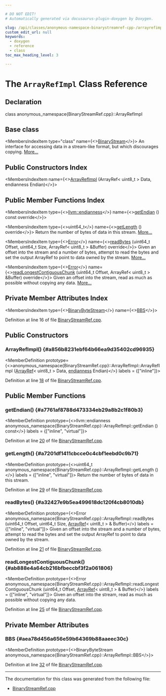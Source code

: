```yaml
---

# DO NOT EDIT!
# Automatically generated via docusaurus-plugin-doxygen by Doxygen.

slug: /api/classes/anonymous-namespace-binarystreamref-cpp-/arrayrefimpl
custom_edit_url: null
keywords:
  - doxygen
  - reference
  - class
toc_max_heading_level: 3

---
```





# The `ArrayRefImpl` Class Reference

<DoxygenPage pluginConfig={pluginConfig}>



## Declaration

<CodeBlock>class anonymous_namespace{BinaryStreamRef.cpp}::ArrayRefImpl</CodeBlock>

## Base class

<MembersIndex>

<MembersIndexItem
  type="class"
  name={<><a href="/docs/api/classes/llvm/binarystream">BinaryStream</a></>}>
An interface for accessing data in a stream-like format, but which discourages copying. <a href="/docs/api/classes/llvm/binarystream/#details">More...</a>
</MembersIndexItem>

</MembersIndex>

## Public Constructors Index

<MembersIndex>

<MembersIndexItem
  name={<><a href="#a856b8231ebf64b66ea9d35402cd96935">ArrayRefImpl</a> (ArrayRef&lt; uint8&#95;t &gt; Data, endianness Endian)</>}>
</MembersIndexItem>

</MembersIndex>

## Public Member Functions Index

<MembersIndex>

<MembersIndexItem
  type={<><a href="/docs/api/namespaces/llvm/#ae1e26e57357947b25e392fd18ab000db">llvm::endianness</a></>}
  name={<><a href="#a7761af8788d473334eb29a8b2c1f80b3">getEndian</a> () const override</>}>
</MembersIndexItem>

<MembersIndexItem
  type={<>uint64&#95;t</>}
  name={<><a href="#a7201df1411cbcce0c4cbf1eebd0c9b71">getLength</a> () override</>}>
Return the number of bytes of data in this stream. <a href="#a7201df1411cbcce0c4cbf1eebd0c9b71">More...</a>
</MembersIndexItem>

<MembersIndexItem
  type={<><a href="/docs/api/classes/llvm/error">Error</a></>}
  name={<><a href="#a32427e9b5ea499618dc120f4cb8010db">readBytes</a> (uint64&#95;t Offset, uint64&#95;t Size, ArrayRef&lt; uint8&#95;t &gt; &amp;Buffer) override</>}>
Given an offset into the stream and a number of bytes, attempt to read the bytes and set the output ArrayRef to point to data owned by the stream. <a href="#a32427e9b5ea499618dc120f4cb8010db">More...</a>
</MembersIndexItem>

<MembersIndexItem
  type={<><a href="/docs/api/classes/llvm/error">Error</a></>}
  name={<><a href="#ab888e4a64cb216bfbeccbf3f2a061806">readLongestContiguousChunk</a> (uint64&#95;t Offset, ArrayRef&lt; uint8&#95;t &gt; &amp;Buffer) override</>}>
Given an offset into the stream, read as much as possible without copying any data. <a href="#ab888e4a64cb216bfbeccbf3f2a061806">More...</a>
</MembersIndexItem>

</MembersIndex>

## Private Member Attributes Index

<MembersIndex>

<MembersIndexItem
  type={<><a href="/docs/api/classes/llvm/binarybytestream">BinaryByteStream</a></>}
  name={<><a href="#aea78d456a656e59b64369b88aaeec30c">BBS</a></>}>
</MembersIndexItem>

</MembersIndex>


Definition at line 16 of file <a href="/docs/api/files/lib/lib/support/binarystreamref-cpp">BinaryStreamRef.cpp</a>.

<SectionDefinition>

## Public Constructors

### ArrayRefImpl() {#a856b8231ebf64b66ea9d35402cd96935}

<MemberDefinition
  prototype={<>anonymous&#95;namespace&#123;BinaryStreamRef.cpp&#125;::ArrayRefImpl::ArrayRefImpl (<a href="/docs/api/classes/llvm/arrayref">ArrayRef</a>&lt; uint8&#95;t &gt; Data, <a href="/docs/api/namespaces/llvm/#ae1e26e57357947b25e392fd18ab000db">endianness</a> Endian)</>}
  labels = {["inline"]}>

Definition at line <a href="/docs/api/files/lib/lib/support/binarystreamref-cpp/#l00018">18</a> of file <a href="/docs/api/files/lib/lib/support/binarystreamref-cpp">BinaryStreamRef.cpp</a>.
</MemberDefinition>

</SectionDefinition>

<SectionDefinition>

## Public Member Functions

### getEndian() {#a7761af8788d473334eb29a8b2c1f80b3}

<MemberDefinition
  prototype={<>llvm::endianness anonymous&#95;namespace&#123;BinaryStreamRef.cpp&#125;::ArrayRefImpl::getEndian () const</>}
  labels = {["inline", "virtual"]}>

Definition at line <a href="/docs/api/files/lib/lib/support/binarystreamref-cpp/#l00020">20</a> of file <a href="/docs/api/files/lib/lib/support/binarystreamref-cpp">BinaryStreamRef.cpp</a>.
</MemberDefinition>

### getLength() {#a7201df1411cbcce0c4cbf1eebd0c9b71}

<MemberDefinition
  prototype={<>uint64&#95;t anonymous&#95;namespace&#123;BinaryStreamRef.cpp&#125;::ArrayRefImpl::getLength ()</>}
  labels = {["inline", "virtual"]}>
Return the number of bytes of data in this stream.

Definition at line <a href="/docs/api/files/lib/lib/support/binarystreamref-cpp/#l00029">29</a> of file <a href="/docs/api/files/lib/lib/support/binarystreamref-cpp">BinaryStreamRef.cpp</a>.
</MemberDefinition>

### readBytes() {#a32427e9b5ea499618dc120f4cb8010db}

<MemberDefinition
  prototype={<>Error anonymous&#95;namespace&#123;BinaryStreamRef.cpp&#125;::ArrayRefImpl::readBytes (uint64&#95;t Offset, uint64&#95;t Size, <a href="/docs/api/classes/llvm/arrayref">ArrayRef</a>&lt; uint8&#95;t &gt; &amp; Buffer)</>}
  labels = {["inline", "virtual"]}>
Given an offset into the stream and a number of bytes, attempt to read the bytes and set the output ArrayRef to point to data owned by the stream.

Definition at line <a href="/docs/api/files/lib/lib/support/binarystreamref-cpp/#l00021">21</a> of file <a href="/docs/api/files/lib/lib/support/binarystreamref-cpp">BinaryStreamRef.cpp</a>.
</MemberDefinition>

### readLongestContiguousChunk() {#ab888e4a64cb216bfbeccbf3f2a061806}

<MemberDefinition
  prototype={<>Error anonymous&#95;namespace&#123;BinaryStreamRef.cpp&#125;::ArrayRefImpl::readLongestContiguousChunk (uint64&#95;t Offset, <a href="/docs/api/classes/llvm/arrayref">ArrayRef</a>&lt; uint8&#95;t &gt; &amp; Buffer)</>}
  labels = {["inline", "virtual"]}>
Given an offset into the stream, read as much as possible without copying any data.

Definition at line <a href="/docs/api/files/lib/lib/support/binarystreamref-cpp/#l00025">25</a> of file <a href="/docs/api/files/lib/lib/support/binarystreamref-cpp">BinaryStreamRef.cpp</a>.
</MemberDefinition>

</SectionDefinition>

<SectionDefinition>

## Private Member Attributes

### BBS {#aea78d456a656e59b64369b88aaeec30c}

<MemberDefinition
  prototype={<>BinaryByteStream anonymous&#95;namespace&#123;BinaryStreamRef.cpp&#125;::ArrayRefImpl::BBS</>}>

Definition at line <a href="/docs/api/files/lib/lib/support/binarystreamref-cpp/#l00032">32</a> of file <a href="/docs/api/files/lib/lib/support/binarystreamref-cpp">BinaryStreamRef.cpp</a>.
</MemberDefinition>

</SectionDefinition>

<hr/>

The documentation for this class was generated from the following file:

<ul>
<li><a href="/docs/api/files/lib/lib/support/binarystreamref-cpp">BinaryStreamRef.cpp</a></li>
</ul>

</DoxygenPage>
